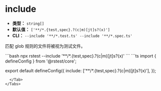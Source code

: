 # include

- **类型：** `string[]`
- **默认值：** `['**/*.{test,spec}.?(c|m)[jt]s?(x)']`
- **CLI：** `--include '**/*.test.ts' --include '**/*.spec.ts'`

匹配 glob 规则的文件将被视为测试文件。


<Tabs defaultValue='rstest.config.ts'>
  <Tab label="CLI">
  ```bash
  npx rstest --include '**/*.{test,spec}.?(c|m)[jt]s?(x)'
  ```
  </Tab>
  <Tab label="rstest.config.ts">
```ts
import { defineConfig } from '@rstest/core';

export default defineConfig({
  include: ['**/*.{test,spec}.?(c|m)[jt]s?(x)'],
});
```
  </Tab>
</Tabs>
